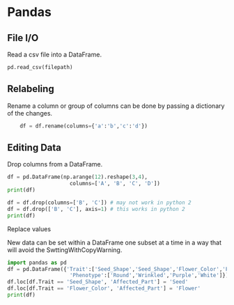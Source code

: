 # Pandas {#pandas}

## File I/O
Read a csv file into a DataFrame.
```python
pd.read_csv(filepath)
```

## Relabeling
Rename a column or group of columns can be done by passing a dictionary of the changes.
```python
    df = df.rename(columns={'a':'b','c':'d'})
```

## Editing Data 
Drop columns from a DataFrame.
```python
df = pd.DataFrame(np.arange(12).reshape(3,4),
                    columns=['A', 'B', 'C', 'D'])
print(df)

df = df.drop(columns=['B', 'C']) # may not work in python 2
df = df.drop(['B', 'C'], axis=1) # this works in python 2
print(df)
```

Replace values 

New data can be set within a DataFrame one subset at a time in a way that will avoid the SwttingWithCopyWarning.
```python
import pandas as pd
df = pd.DataFrame({'Trait':['Seed_Shape','Seed_Shape','Flower_Color','Flower_Color'],
                    'Phenotype':['Round','Wrinkled','Purple','White']})
df.loc[df.Trait == 'Seed_Shape', 'Affected_Part'] = 'Seed'
df.loc[df.Trait == 'Flower_Color', 'Affected_Part'] = 'Flower'
print(df)
```
